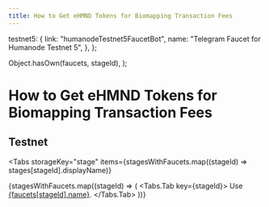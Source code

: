 ```yaml
---
title: How to Get eHMND Tokens for Biomapping Transaction Fees
---
```



  testnet5: {
    link: "humanodeTestnet5FaucetBot",
    name: "Telegram Faucet for Humanode Testnet 5",
  },
};

  Object.hasOwn(faucets, stageId),
);

# How to Get eHMND Tokens for Biomapping Transaction Fees

## Testnet

<Tabs
  storageKey="stage"
  items={stagesWithFaucets.map((stageId) => stages[stageId].displayName)}
>
  {stagesWithFaucets.map((stageId) => (
    <Tabs.Tab key={stageId}>
      Use <A href={links[faucets[stageId].link]}>{faucets[stageId].name}</A>.
    </Tabs.Tab>
  ))}
</Tabs>
